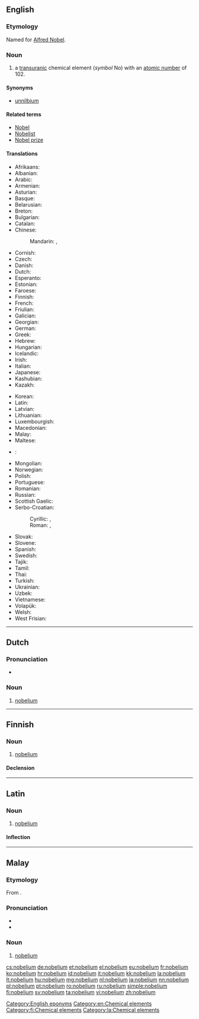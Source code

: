 {{also|Nobelium}}
==English==
{{elements|No|mendelevium|Md|lawrencium|Lr}}

===Etymology===
Named for [[w:Alfred Nobel|Alfred Nobel]].

===Noun===
{{en-noun|-}}
{{wikipedia}}

# a [[transuranic]] chemical element (''symbol'' No) with an [[atomic number]] of 102.

====Synonyms====
* [[unnilbium]]

====Related terms====
* [[w:Alfred Nobel|Nobel]]
* [[Nobelist]]
* [[Nobel prize]]

====Translations====
{{trans-top|chemical element}}
* Afrikaans: {{t-|af|nobelium}}
* Albanian: {{t-|sq|nobelium}}
* Arabic: {{t-|ar|نوبليوم|m|tr=nubílyum|sc=Arab}}
* Armenian: {{t-|hy|նոբելիում|tr=nobelium}}
* Asturian: {{t-|ast|nobeliu|m}}
* Basque: {{t-|eu|nobelioa}}
* Belarusian: {{t-|be|нобелiй|m|tr=nobélij|sc=Cyrl}}
* Breton: {{t-|br|nobeliom}}
* Bulgarian: {{t-|bg|нобелий|m|tr=nobélij}}
* Catalan: {{t-|ca|nobeli}}
* Chinese:
*: Mandarin: {{t|cmn|鍩}}, {{t|cmn|锘|tr=nuò}}
* Cornish: {{t-|kw|nobelyum}}
* Czech: {{t+|cs|nobelium}}
* Danish: {{t-|da|nobelium}}
* Dutch: {{t+|nl|nobelium|n}}
* Esperanto: {{t-|eo|nobelio}}
* Estonian: {{t-|et|nobeelium}}
* Faroese: {{t-|fo|nobelium}}
* Finnish: {{t+|fi|nobelium}}
* French: {{t+|fr|nobélium|m}}
* Friulian: {{tø|fur|nobeli}}
* Galician: {{t+|gl|nobelio}}
* Georgian: {{t-|ka|ნობელიუმი|tr=nobeliumi|sc=Geor}}
* German: {{t+|de|Nobelium|n}}
* Greek: {{t+|el|νομπέλιο|n|tr=nompélio}}
* Hebrew: {{t+|he|נובליום|tr=nobélyum|sc=Hebr}}
* Hungarian: {{t+|hu|nobélium}}
* Icelandic: {{t+|is|nóbelín}}
* Irish: {{t-|ga|nóbailiam}}
* Italian: {{t+|it|nobelio|m}}
* Japanese: {{t+|ja|ノーベリウム|tr=noberiumu}}
* Kashubian: {{t-|csb|nobel}}
* Kazakh: {{t-|kk|нобелий|tr=nobelii|sc=Cyrl}}
{{trans-mid}}
* Korean: {{t+|ko|노벨륨|tr=nobellyum|sc=Kore}}
* Latin: {{t+|la|nobelium}}
* Latvian: {{t-|lv|nobelijs}}
* Lithuanian: {{t+|lt|nobelis}}
* Luxembourgish: {{t-|lb|Nobelium}}
* Macedonian: {{t-|mk|нобелиум|m|tr=nobélium|sc=Cyrl}}
* Malay: {{t-|ms|nobelium}}
* Maltese: {{t-|mt|nobeljum}}
* {{ttbc|gv}}: {{t-|gv|nobelium}}
* Mongolian: {{t-|mn|нобели|tr=nobeli|sc=Cyrl}}
* Norwegian: {{t-|no|nobelium}}
* Polish: {{t+|pl|nobel|m}}
* Portuguese: {{t+|pt|nobélio|m}}
* Romanian: {{t+|ro|nobeliu|n}}
* Russian: {{t+|ru|нобелий|m|tr=nobélij}}
* Scottish Gaelic: {{t-|gd|nòbailiam}}
* Serbo-Croatian:
*: Cyrillic: {{t-|sh|нобелиjум|m}}, {{t-|sh|нобелиj|m}}
*: Roman: {{t-|sh|nobelijum}}, {{t-|sh|nobelij}}
* Slovak: {{t-|sk|nobelium}}
* Slovene: {{t+|sl|nobelij}}
* Spanish: {{t+|es|nobelio|m}}
* Swedish: {{t+|sv|nobelium}}
* Tajik: {{t-|tg|nobeli'|sc=Cyrl}}
* Tamil: {{t-|ta|நோபெலியம்|tr=nōpeliyam|sc=Taml}}
* Thai: {{t-|th|โนเบเลียม|tr=nōbēliam|sc=Thai}}
* Turkish: {{t+|tr|nobelyum}}
* Ukrainian: {{t-|uk|нобелiй|m|tr=nobélij|sc=Cyrl}}
* Uzbek: {{t-|uz|нобелий|tr=nobeliy|sc=Cyrl}}
* Vietnamese: {{t-|vi|nobeli}}
* Volapük: {{t+|vo|nobelin}}
* Welsh: {{t-|cy|nobeliwm}}
* West Frisian: {{t-|fy|nobelium}}
{{trans-bottom}}

[[Category:English eponyms]]
[[Category:en:Chemical elements]]

----

==Dutch==
{{wikipedia|lang=nl}}
{{elements|No|mendelevium|Md|lawrencium|Lr|lang=nl}}

===Pronunciation===
* {{audio|Nl-nobelium.ogg|Audio}}

===Noun===
{{nl-noun|n|-|-}}

# [[#English|nobelium]]

----

==Finnish==
{{wikipedia|lang=fi}}

===Noun===
{{fi-noun}}

# [[#English|nobelium]]

====Declension====
{{fi-decl-risti|nobelium|i=0}}

[[Category:fi:Chemical elements]]

----

==Latin==
{{wikipedia|lang=la}}

===Noun===
{{la-noun|nōbēlium|nobelii|nōbēliī|n|second}}

# [[#English|nobelium]]

====Inflection====
{{la-decl-2nd-N|nobeli|nōbēli}}

[[Category:la:Chemical elements]]

----

==Malay==
{{wikipedia|lang=ms}}
{{elements|No|mendelevium|Md|lawrensium|Lr|lang=ms}}

===Etymology===
From {{etyl|en|ms}} {{term|nobelium|lang=en}}.

===Pronunciation===
* {{IPA|[nobɛliom]|[nobɛliəm]|lang=ms}}
* {{rhymes|iom|jom|om|lang=ms}}

===Noun===
{{head|ms|noun}}

# [[#English|nobelium]] {{gloss|chemical element}}

[[cs:nobelium]]
[[de:nobelium]]
[[et:nobelium]]
[[el:nobelium]]
[[eu:nobelium]]
[[fr:nobelium]]
[[ko:nobelium]]
[[hr:nobelium]]
[[id:nobelium]]
[[it:nobelium]]
[[kk:nobelium]]
[[la:nobelium]]
[[lt:nobelium]]
[[hu:nobelium]]
[[mg:nobelium]]
[[nl:nobelium]]
[[ja:nobelium]]
[[nn:nobelium]]
[[pl:nobelium]]
[[pt:nobelium]]
[[ro:nobelium]]
[[ru:nobelium]]
[[simple:nobelium]]
[[fi:nobelium]]
[[sv:nobelium]]
[[ta:nobelium]]
[[vi:nobelium]]
[[zh:nobelium]]